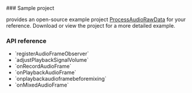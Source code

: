 
<PlatformWrapper platform="unreal">
### Sample project

<Vg k="COMPANY" /> provides an open-source example project [ProcessAudioRawData](https://github.com/AgoraIO-Extensions/Agora-Unreal-RTC-SDK/tree/main/Agora-Unreal-SDK-CPP-Example/Source/AgoraExample/Examples/Advanced/ProcessAudioRawData) for your reference. Download or view the project for a more detailed example.

### API reference

- <Link to="{{global.API_REF_UE_ROOT}}/class_imediaplayer.html#api_imediaplayer_registeraudioframeobserver">`registerAudioFrameObserver`</Link>
- <Link to="{{global.API_REF_UE_ROOT}}/class_irtcengine.html#api_irtcengine_adjustplaybacksignalvolume">`adjustPlaybackSignalVolume`</Link>
- <Link to="{{global.API_REF_UE_ROOT}}/class_iaudioframeobserverbase.html#callback_iaudioframeobserverbase_onrecordaudioframe">`onRecordAudioFrame`</Link>
- <Link to="{{global.API_REF_UE_ROOT}}/class_iaudioframeobserverbase.html#callback_iaudioframeobserverbase_onplaybackaudioframe">`onPlaybackAudioFrame`</Link>
- <Link to="{{global.API_REF_UE_ROOT}}/class_iaudioframeobserver.html#class_iaudioframeobserver">`onplaybackaudioframebeforemixing`</Link>
- <Link to="{{global.API_REF_UE_ROOT}}/class_iaudioframeobserverbase.html#callback_iaudioframeobserverbase_onmixedaudioframe">`onMixedAudioFrame`</Link>

</PlatformWrapper>